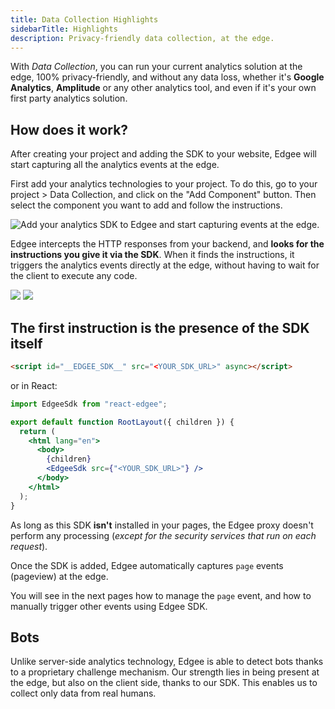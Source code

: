 ```yaml
---
title: Data Collection Highlights
sidebarTitle: Highlights
description: Privacy-friendly data collection, at the edge.
---
```


With *Data Collection*, you can run your current analytics solution at the edge, 100% privacy-friendly, and without any data loss,
whether it's **Google Analytics**, **Amplitude** or any other analytics tool, and even if it's your own first party analytics solution.

## How does it work?

After creating your project and adding the SDK to your website, Edgee will start capturing all the analytics events at the edge.

First add your analytics technologies to your project. To do this, go to your project > Data Collection, and click on the "Add Component" button. 
Then select the component you want to add and follow the instructions.

<Frame caption="Go to your project > Data Collection, then add your first component">
  <img
    src="/images/data-collection-catalog.png"
    alt="Add your analytics SDK to Edgee and start capturing events at the edge."
    align={"center"}
  />
</Frame>

Edgee intercepts the HTTP responses from your backend, and **looks for the instructions you give it via the SDK**. 
When it finds the instructions, it triggers the analytics events directly at the edge, without having to wait for the client to execute any code.

<img className="block dark:hidden" src="/images/instructions-light.png"/>
<img className="hidden dark:block" src="/images/instructions-dark.png"/>


## The first instruction is the presence of the SDK itself

```html
<script id="__EDGEE_SDK__" src="<YOUR_SDK_URL>" async></script>
```

or in React:

```jsx
import EdgeeSdk from "react-edgee";

export default function RootLayout({ children }) {
  return (
    <html lang="en">
      <body>
        {children}
        <EdgeeSdk src={"<YOUR_SDK_URL>"} />
      </body>
    </html>
  );
}
```

As long as this SDK **isn't** installed in your pages, the Edgee proxy 
doesn't perform any processing (_except for the security services that run on each request_).

Once the SDK is added, Edgee automatically captures `page` events (pageview) at the edge.

You will see in the next pages how to manage the `page` event, and how to manually trigger other events using Edgee SDK.


## Bots

Unlike server-side analytics technology, Edgee is able to detect bots thanks to a proprietary challenge mechanism. 
Our strength lies in being present at the edge, but also on the client side, thanks to our SDK.
This enables us to collect only data from real humans.

